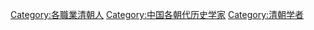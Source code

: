 {{Catnav|頁面分類|历史|歷史學|历史学家|中国历史学家}}
{{Catnav|頁面分類|人物|各職業人物|历史学家|中国历史学家}}
{{Catnav|頁面分類|人文學科|歷史學|历史学家|中国历史学家}}
{{Catnav|頁面分類|历史|各國歷史|中国历史|各朝代中国人|清朝人}}
{{Catnav|頁面分類|人物|各國人物|中国人|各朝代中国人|清朝人}}
{{Catnav|頁面分類|...|朝代|中国朝代|各朝代中国人|清朝人}}
{{Catnav|頁面分類|...|中国朝代|元明清|清朝|清朝人}}

[[Category:各職業清朝人|Category:各職業清朝人]]
[[Category:中国各朝代历史学家|Category:中国各朝代历史学家]]
[[Category:清朝学者|Category:清朝学者]]